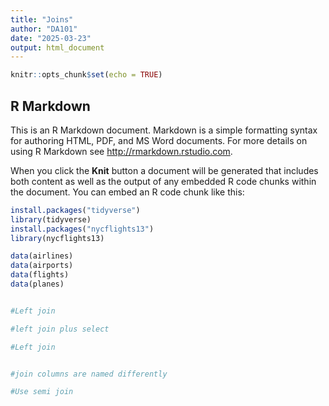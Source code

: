 ---
title: "Joins"
author: "DA101"
date: "2025-03-23"
output: html_document
---

```{r setup, include=FALSE}
knitr::opts_chunk$set(echo = TRUE)
```

## R Markdown

This is an R Markdown document. Markdown is a simple formatting syntax for authoring HTML, PDF, and MS Word documents. For more details on using R Markdown see <http://rmarkdown.rstudio.com>.

When you click the **Knit** button a document will be generated that includes both content as well as the output of any embedded R code chunks within the document. You can embed an R code chunk like this:
```{r}
install.packages("tidyverse")
library(tidyverse)
install.packages("nycflights13")
library(nycflights13)
```


```{r}
data(airlines)
data(airports)
data(flights)
data(planes)

```

```{r}

```


```{r}
#Left join


```


```{r}
#left join plus select

```


```{r}
#Left join

```

```{r}

```
 
```{r}
#join columns are named differently


```

```{r}
#Use semi join 

```

